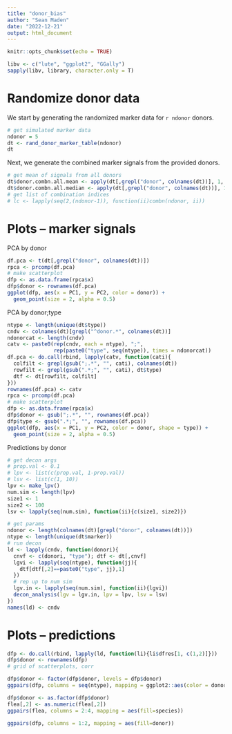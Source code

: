 ```yaml
---
title: "donor_bias"
author: "Sean Maden"
date: "2022-12-21"
output: html_document
---
```


```r
knitr::opts_chunk$set(echo = TRUE)

libv <- c("lute", "ggplot2", "GGally")
sapply(libv, library, character.only = T)
```

# Randomize donor data

We  start by generating the randomized marker data for `r ndonor` donors.

```r
# get simulated marker data
ndonor = 5
dt <- rand_donor_marker_table(ndonor)
dt
```

Next, we generate the combined marker signals from the provided donors.

```r
# get mean of signals from all donors
dt$donor.combn.all.mean <- apply(dt[,grepl("donor", colnames(dt))], 1, mean)
dt$donor.combn.all.median <- apply(dt[,grepl("donor", colnames(dt))], 1, median)
# get list of combination indices
# lc <- lapply(seq(2,(ndonor-1)), function(ii)combn(ndonor, ii))
```

# Plots -- marker signals

PCA by donor

```r
df.pca <- t(dt[,grepl("donor", colnames(dt))])
rpca <- prcomp(df.pca)
# make scatterplot
dfp <- as.data.frame(rpca$x)
dfp$donor <- rownames(df.pca)
ggplot(dfp, aes(x = PC1, y = PC2, color = donor)) + 
  geom_point(size = 2, alpha = 0.5)
```

PCA by donor;type

```r
ntype <- length(unique(dt$type))
cndv <- colnames(dt)[grepl("^donor.*", colnames(dt))]
ndonorcat <- length(cndv)
catv <- paste0(rep(cndv, each = ntype), ";", 
               rep(paste0("type", seq(ntype)), times = ndonorcat))
df.pca <- do.call(rbind, lapply(catv, function(cati){
  colfilt <- grepl(gsub(";.*", "", cati), colnames(dt))
  rowfilt <- grepl(gsub(".*;", "", cati), dt$type)
  dtf <- dt[rowfilt, colfilt]
}))
rownames(df.pca) <- catv
rpca <- prcomp(df.pca)
# make scatterplot
dfp <- as.data.frame(rpca$x)
dfp$donor <- gsub(";.*", "", rownames(df.pca))
dfp$type <- gsub(".*;", "", rownames(df.pca))
ggplot(dfp, aes(x = PC1, y = PC2, color = donor, shape = type)) + 
  geom_point(size = 2, alpha = 0.5)
```

Predictions by donor

```r
# get decon args
# prop.val <- 0.1
# lpv <- list(c(prop.val, 1-prop.val))
# lsv <- list(c(1, 10))
lpv <- make_lpv()
num.sim <- length(lpv)
size1 <- 1
size2 <- 100
lsv <- lapply(seq(num.sim), function(ii){c(size1, size2)})

# get params
ndonor <- length(colnames(dt)[grepl("donor", colnames(dt))])
ntype <- length(unique(dt$marker))
# run decon
ld <- lapply(cndv, function(donori){
  cnvf <- c(donori, "type"); dtf <- dt[,cnvf]
  lgvi <- lapply(seq(ntype), function(jj){
    dtf[dtf[,2]==paste0("type", jj),1]
  })
  # rep up to num sim
  lgv.in <- lapply(seq(num.sim), function(ii){lgvi})
  decon_analysis(lgv = lgv.in, lpv = lpv, lsv = lsv)
})
names(ld) <- cndv
```

# Plots -- predictions

```r
dfp <- do.call(rbind, lapply(ld, function(li){li$dfres[1, c(1,2)]}))
dfp$donor <- rownames(dfp)
# grid of scatterplots, corr

dfp$donor <- factor(dfp$donor, levels = dfp$donor)
ggpairs(dfp, columns = seq(ntype), mapping = ggplot2::aes(color = donor))
```

```r
dfp$donor <- as.factor(dfp$donor)
flea[,2] <- as.numeric(flea[,2])
ggpairs(flea, columns = 2:4, mapping = aes(fill=species))

ggpairs(dfp, columns = 1:2, mapping = aes(fill=donor))
```

